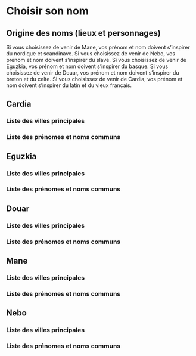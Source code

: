 # Choisir son nom

## Origine des noms (lieux et personnages)

Si vous choisissez de venir de Mane, vos prénom et nom doivent s'inspirer du nordique et scandinave.
Si vous choisissez de venir de Nebo, vos prénom et nom doivent s'inspirer du slave.
Si vous choisissez de venir de Eguzkia, vos prénom et nom doivent s'inspirer du basque.
Si vous choisissez de venir de Douar, vos prénom et nom doivent s'inspirer du breton et du celte.
Si vous choisissez de venir de Cardia, vos prénom et nom doivent s'inspirer du latin et du vieux français.

## Cardia

### Liste des villes principales

### Liste des prénomes et noms communs 

## Eguzkia

### Liste des villes principales

### Liste des prénomes et noms communs 

## Douar

### Liste des villes principales

### Liste des prénomes et noms communs 

## Mane

### Liste des villes principales

### Liste des prénomes et noms communs 

## Nebo

### Liste des villes principales

### Liste des prénomes et noms communs 